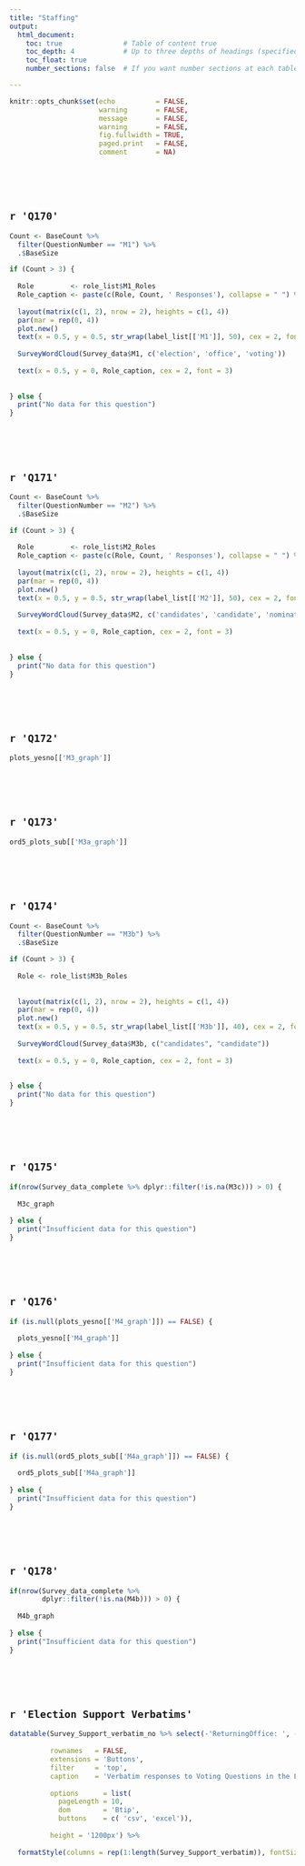```yaml
---
title: "Staffing"
output:
  html_document:
    toc: true               # Table of content true
    toc_depth: 4            # Up to three depths of headings (specified by #, ## and html_document
    toc_float: true
    number_sections: false  # If you want number sections at each table header

---
```



```r

knitr::opts_chunk$set(echo          = FALSE, 
                      warning       = FALSE, 
                      message       = FALSE, 
                      warning       = FALSE, 
                      fig.fullwidth = TRUE, 
                      paged.print   = FALSE, 
                      comment       = NA)

```

\
\
\

## **`r 'Q170'`**
```r

Count <- BaseCount %>%
  filter(QuestionNumber == "M1") %>% 
  .$BaseSize

if (Count > 3) {
  
  Role         <- role_list$M1_Roles
  Role_caption <- paste(c(Role, Count, ' Responses'), collapse = " ") %>% str_wrap(50)
  
  layout(matrix(c(1, 2), nrow = 2), heights = c(1, 4))
  par(mar = rep(0, 4))
  plot.new()
  text(x = 0.5, y = 0.5, str_wrap(label_list[['M1']], 50), cex = 2, font = 2)
  
  SurveyWordCloud(Survey_data$M1, c('election', 'office', 'voting'))
  
  text(x = 0.5, y = 0, Role_caption, cex = 2, font = 3)
  
  
} else {
  print("No data for this question")
}

```

\
\
\

## **`r 'Q171'`**
```r

Count <- BaseCount %>%
  filter(QuestionNumber == "M2") %>% 
  .$BaseSize

if (Count > 3) {
  
  Role         <- role_list$M2_Roles
  Role_caption <- paste(c(Role, Count, ' Responses'), collapse = " ") %>% str_wrap(50)
  
  layout(matrix(c(1, 2), nrow = 2), heights = c(1, 4))
  par(mar = rep(0, 4))
  plot.new()
  text(x = 0.5, y = 0.5, str_wrap(label_list[['M2']], 50), cex = 2, font = 2)
  
  SurveyWordCloud(Survey_data$M2, c('candidates', 'candidate', 'nominations'))
  
  text(x = 0.5, y = 0, Role_caption, cex = 2, font = 3)
  
  
} else {
  print("No data for this question")
}

```

\
\
\


## **`r 'Q172'`**
```r

plots_yesno[['M3_graph']]

```

\
\
\


## **`r 'Q173'`**
```r

ord5_plots_sub[['M3a_graph']]

```

\
\
\

## **`r 'Q174'`**
```r

Count <- BaseCount %>%
  filter(QuestionNumber == "M3b") %>% 
  .$BaseSize

if (Count > 3) {
  
  Role <- role_list$M3b_Roles
  
  
  layout(matrix(c(1, 2), nrow = 2), heights = c(1, 4))
  par(mar = rep(0, 4))
  plot.new()
  text(x = 0.5, y = 0.5, str_wrap(label_list[['M3b']], 40), cex = 2, font = 2)
  
  SurveyWordCloud(Survey_data$M3b, c("candidates", "candidate"))
  
  text(x = 0.5, y = 0, Role_caption, cex = 2, font = 3)
  
  
} else {
  print("No data for this question")
}

```

\
\
\


## **`r 'Q175'`**
```r

if(nrow(Survey_data_complete %>% dplyr::filter(!is.na(M3c))) > 0) {
  
  M3c_graph
  
} else {
  print("Insufficient data for this question")
}

```

\
\
\

## **`r 'Q176'`**
```r

if (is.null(plots_yesno[['M4_graph']]) == FALSE) {
  
  plots_yesno[['M4_graph']]
  
} else {
  print("Insufficient data for this question")
}

```

\
\
\

## **`r 'Q177'`**
```r

if (is.null(ord5_plots_sub[['M4a_graph']]) == FALSE) {
  
  ord5_plots_sub[['M4a_graph']]
  
} else {
  print("Insufficient data for this question")
}

```


\
\
\

## **`r 'Q178'`**
```r

if(nrow(Survey_data_complete %>%
        dplyr::filter(!is.na(M4b))) > 0) {
  
  M4b_graph
  
} else {
  print("Insufficient data for this question")
}


```

\
\
\


## **`r 'Election Support Verbatims'`**

<!-- ```{r, echo=FALSE, message=FALSE, warning=FALSE} -->

<!-- datatable(Support_verbatims_LUT, -->

<!--           rownames   = FALSE, -->
<!--           extensions = 'Buttons', -->
<!--           filter     = 'top', -->
<!--           caption    = 'Election Support Questions with Verbatim responses', -->

<!--           options      = list( -->
<!--             pageLength = 10 -->
<!--             ,dom       = 'tip')) %>% -->

<!--   formatStyle(columns = rep(1:length(Support_verbatims_LUT)), fontSize = "12pt") -->

<!-- ``` -->

<!-- \ -->

```r

datatable(Survey_Support_verbatim_no %>% select(-'ReturningOffice: ', -'VenueName: '),
          
          rownames   = FALSE,
          extensions = 'Buttons',
          filter     = 'top',
          caption    = 'Verbatim responses to Voting Questions in the Local Election Staff Survey',
          
          options      = list(
            pageLength = 10,
            dom        = 'Btip',
            buttons    = c( 'csv', 'excel')),
          
          height = '1200px') %>%
  
  formatStyle(columns = rep(1:length(Survey_Support_verbatim)), fontSize = "12pt")

```

